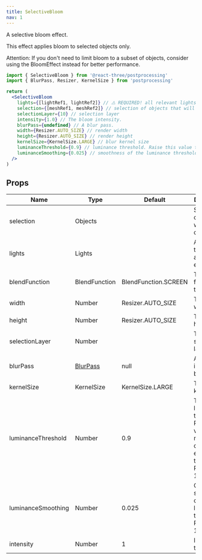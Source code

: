 ```yaml
---
title: SelectiveBloom
nav: 1
---
```


A selective bloom effect.

This effect applies bloom to selected objects only.

Attention: If you don't need to limit bloom to a subset of objects, consider using the BloomEffect instead for better performance.

```jsx
import { SelectiveBloom } from '@react-three/postprocessing'
import { BlurPass, Resizer, KernelSize } from 'postprocessing'

return (
  <SelectiveBloom
    lights={[lightRef1, lightRef2]} // ⚠️ REQUIRED! all relevant lights
    selection={[meshRef1, meshRef2]} // selection of objects that will have bloom effect
    selectionLayer={10} // selection layer
    intensity={1.0} // The bloom intensity.
    blurPass={undefined} // A blur pass.
    width={Resizer.AUTO_SIZE} // render width
    height={Resizer.AUTO_SIZE} // render height
    kernelSize={KernelSize.LARGE} // blur kernel size
    luminanceThreshold={0.9} // luminance threshold. Raise this value to mask out darker elements in the scene.
    luminanceSmoothing={0.025} // smoothness of the luminance threshold. Range is [0, 1]
  />
)
```

## Props

| Name               | Type                                                                                                         | Default              | Description                                                                                          |
| ------------------ | ------------------------------------------------------------------------------------------------------------ | -------------------- | ---------------------------------------------------------------------------------------------------- |
| selection          | Objects                                                                                                      |                      | Selection of objects that will be outlined                                                           |
| lights             | Lights                                                                                                       |                      | All lights that will affect the effect                                                               |
| blendFunction      | BlendFunction                                                                                                | BlendFunction.SCREEN | The blend function of this effect.                                                                   |
| width              | Number                                                                                                       | Resizer.AUTO_SIZE    | The render width.                                                                                    |
| height             | Number                                                                                                       | Resizer.AUTO_SIZE    | The render height.                                                                                   |
| selectionLayer     | Number                                                                                                       |                      | The selection layer                                                                                  |
| blurPass           | [BlurPass](https://vanruesc.github.io/postprocessing/public/docs/class/src/passes/BlurPass.js~BlurPass.html) | null                 | An efficient, incremental blur pass.                                                                 |
| kernelSize         | KernelSize                                                                                                   | KernelSize.LARGE     | The blur kernel size.                                                                                |
| luminanceThreshold | Number                                                                                                       | 0.9                  | The luminance threshold. Raise this value to mask out darker elements in the scene. Range is [0, 1]. |
| luminanceSmoothing | Number                                                                                                       | 0.025                | Controls the smoothness of the luminance threshold. Range is [0, 1].                                 |
| intensity          | Number                                                                                                       | 1                    | Intensity of the effect                                                                              |
